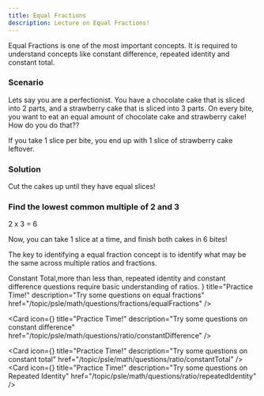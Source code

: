 ```yaml
---
title: Equal Fractions
description: Lecture on Equal Fractions!
---
```




Equal Fractions is one of the most important concepts. It is required to understand concepts like constant difference, repeated identity and constant total.

### Scenario

Lets say you are a perfectionist. You have a chocolate cake that is sliced into 2 parts, and a strawberry cake that is sliced into 3 parts. On every bite, you want to eat
an equal amount of chocolate cake and strawberry cake! How do you do that??

<div className="flex flex-wrap space-between">
  <EqualPartPieChartComponent title={"Chocolate Cake"} slices={2} />
  <EqualPartPieChartComponent title={"Strawberry Cake"} slices={3} />
</div>

If you take 1 slice per bite, you end up with 1 slice of strawberry cake leftover.

### Solution

Cut the cakes up until they have equal slices!

<div className="steps">

<div className="step">
<h3>Find the lowest common multiple of 2 and 3</h3>

<p>2 x 3 = 6</p>
</div>
</div>

<div className="flex flex-wrap space-between">
  <EqualPartPieChartComponent title={"Chocolate Cake"} slices={6} />
  <EqualPartPieChartComponent title={"Strawberry Cake"} slices={6} />
</div>

Now, you can take 1 slice at a time, and finish both cakes in 6 bites!

The key to identifying a equal fraction concept is to identify what may be the same across multiple ratios and fractions.

<Callout type="warn" title="Note">
  Constant Total,more than less than, repeated identity and constant difference
  questions require basic understanding of ratios.
</Callout>

<Cards>
  <Card icon={<FileQuestion />} title="Practice Time!" description="Try some questions on equal fractions" href="/topic/psle/math/questions/fractions/equalFractions" />

<Card
  icon={<FileQuestion />}
  title="Practice Time!"
  description="Try some questions on constant difference"
  href="/topic/psle/math/questions/ratio/constantDifference"
/>

<Card
  icon={<FileQuestion />}
  title="Practice Time!"
  description="Try some questions on constant total"
  href="/topic/psle/math/questions/ratio/constantTotal"
/>
<Card
  icon={<FileQuestion />}
  title="Practice Time!"
  description="Try some questions on Repeated Identity"
  href="/topic/psle/math/questions/ratio/repeatedIdentity"
/>
</Cards>
